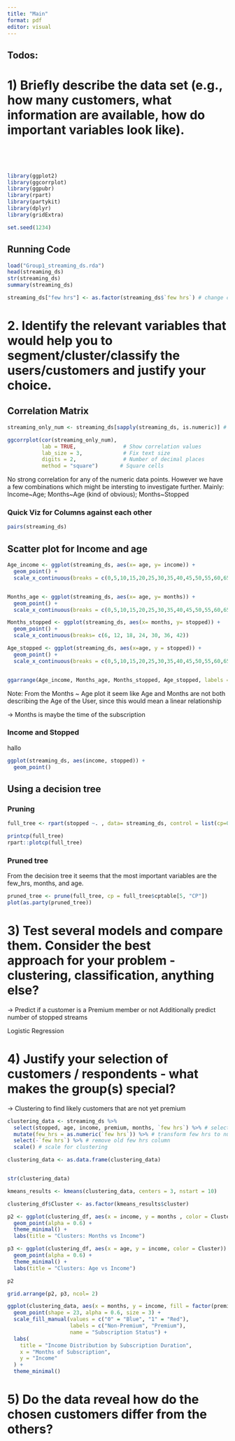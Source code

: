 ```yaml
---
title: "Main"
format: pdf
editor: visual
---
```


## Todos:

# 1) Briefly **describe** the data set (e.g., how many customers, what information are available, how do important variables look like).

\

\

```r
library(ggplot2)
library(ggcorrplot)
library(ggpubr)
library(rpart)
library(partykit)
library(dplyr)
library(gridExtra)
```

```r
set.seed(1234)
```

## Running Code

```r
load("Group1_streaming_ds.rda")
head(streaming_ds)
str(streaming_ds)
summary(streaming_ds)

streaming_ds["few hrs"] <- as.factor(streaming_ds$`few hrs`) # change column from boolean to factor 
```

# 2. **Identify the relevant variables** that would help you to segment/cluster/classify the users/customers and justify your choice. 

## Correlation Matrix

```r
streaming_only_num <- streaming_ds[sapply(streaming_ds, is.numeric)] # only get columns that are numberic

ggcorrplot(cor(streaming_only_num),
           lab = TRUE,               # Show correlation values
           lab_size = 3,             # Fix text size
           digits = 2,               # Number of decimal places
           method = "square")       # Square cells
```

No strong correlation for any of the numeric data points. However we have a few combinations which might be intersting to investigate further. Mainly: Income\~Age; Months\~Age (kind of obvious); Months\~Stopped

### Quick Viz for Columns against each other

```r
pairs(streaming_ds)
```

## Scatter plot for Income and age

```r
Age_income <- ggplot(streaming_ds, aes(x= age, y= income)) + 
  geom_point() + 
  scale_x_continuous(breaks = c(0,5,10,15,20,25,30,35,40,45,50,55,60,65,70,75,80,85))


Months_age <- ggplot(streaming_ds, aes(x= age, y= months)) + 
  geom_point() + 
  scale_x_continuous(breaks = c(0,5,10,15,20,25,30,35,40,45,50,55,60,65,70,75,80,85))

Months_stopped <- ggplot(streaming_ds, aes(x= months, y= stopped)) + 
  geom_point() + 
  scale_x_continuous(breaks= c(6, 12, 18, 24, 30, 36, 42))

Age_stopped <- ggplot(streaming_ds, aes(x=age, y = stopped)) + 
  geom_point() + 
  scale_x_continuous(breaks = c(0,5,10,15,20,25,30,35,40,45,50,55,60,65,70,75,80,85))


ggarrange(Age_income, Months_age, Months_stopped, Age_stopped, labels = c("Age ~ Income", "Months ~ Age", "Stopped ~ Months", "Age ~ stopped"), font.label = list(size=10), col= 1, nrow = 4)
```

Note: From the Months \~ Age plot it seem like Age and Months are not both describing the Age of the User, since this would mean a linear relationship

-\> Months is maybe the time of the subscription

### Income and Stopped

hallo

```r
ggplot(streaming_ds, aes(income, stopped)) +
  geom_point()
```

## Using a decision tree

### Pruning

```r
full_tree <- rpart(stopped ~. , data= streaming_ds, control = list(cp=0.001))

printcp(full_tree)
rpart::plotcp(full_tree)
```

### Pruned tree

From the decision tree it seems that the most important variables are the few_hrs, months, and age.

```r
pruned_tree <- prune(full_tree, cp = full_tree$cptable[5, "CP"])
plot(as.party(pruned_tree))
```

# 3) **Test** several models and **compare** them. **Consider the best approach** for your problem - clustering, classification, anything else?

-\> Predict if a customer is a Premium member or not Additionally predict number of stopped streams

Logistic Regression

# 4) **Justify your selection** of customers / respondents - what makes the group(s) special?

-\> Clustering to find likely customers that are not yet premium

```r
clustering_data <- streaming_ds %>%
  select(stopped, age, income, premium, months, `few hrs`) %>% # select relvant columns for sub df
  mutate(few_hrs = as.numeric(`few hrs`)) %>% # transform few hrs to numeric 
  select(-`few hrs`) %>% # remove old few hrs column 
  scale() # scale for clustering

clustering_data <- as.data.frame(clustering_data)


str(clustering_data)
```

```r
kmeans_results <- kmeans(clustering_data, centers = 3, nstart = 10)

clustering_df$Cluster <- as.factor(kmeans_results$cluster)

```

```r
p2 <- ggplot(clustering_df, aes(x = income, y = months , color = Cluster)) +
  geom_point(alpha = 0.6) +
  theme_minimal() +
  labs(title = "Clusters: Months vs Income")

p3 <- ggplot(clustering_df, aes(x = age, y = income, color = Cluster)) +
  geom_point(alpha = 0.6) +
  theme_minimal() +
  labs(title = "Clusters: Age vs Income")

p2
```

```r
grid.arrange(p2, p3, ncol= 2)
```

```r
ggplot(clustering_data, aes(x = months, y = income, fill = factor(premium))) +
  geom_point(shape = 23, alpha = 0.6, size = 3) +
  scale_fill_manual(values = c("0" = "Blue", "1" = "Red"),
                    labels = c("Non-Premium", "Premium"),
                    name = "Subscription Status") +
  labs(
    title = "Income Distribution by Subscription Duration",
    x = "Months of Subscription",
    y = "Income"
  ) +
  theme_minimal()
```

# 5) Do the data reveal **how do the chosen customers differ** from the others?

